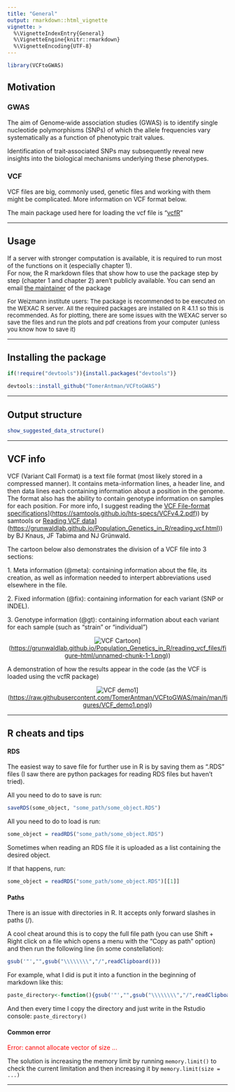 ```yaml
---
title: "General"
output: rmarkdown::html_vignette
vignette: >
  %\VignetteIndexEntry{General}
  %\VignetteEngine{knitr::rmarkdown}
  %\VignetteEncoding{UTF-8}
---
```


<!-- Website built with pkgdown::build_site()  -->

```r
library(VCFtoGWAS)
```


## Motivation {.tabset}

### GWAS

The aim of Genome‐wide association studies (GWAS) is to identify single nucleotide polymorphisms (SNPs) of which the allele frequencies vary systematically as a function of phenotypic trait values.

Identification of trait‐associated SNPs may subsequently reveal new insights into the biological mechanisms underlying these phenotypes.

### VCF

VCF files are big, commonly used, genetic files and working with them might be complicated.
More information on VCF format below.

The main package used here for loading the vcf file is "[vcfR](https://cran.r-project.org/web/packages/vcfR/vignettes/)"


------------------------------------------------------------------------

## Usage

If a server with stronger computation is available, it is required to run most of the functions on it (especially chapter 1).\
For now, the R markdown files that show how to use the package step by step (chapter 1 and chapter 2) aren't publicly available. You can send an email [the maintainer]() of the package

[For Weizmann institute users: The package is recommended to be executed on the WEXAC R server. All the required packages are installed on R 4.1.1 so this is recommended. As for plotting, there are some issues with the WEXAC server so save the files and run the plots and pdf creations from your computer (unless you know how to save it)]{style="font-size: 10pt"}

------------------------------------------------------------------------

## Installing the package

```r
if(!require("devtools")){install.packages("devtools")}

devtools::install_github("TomerAntman/VCFtoGWAS") 
```

------------------------------------------------------------------------

## Output structure

```r
show_suggested_data_structure()
```

------------------------------------------------------------------------

## VCF info

VCF (Variant Call Format) is a text file format (most likely stored in a compressed manner). It contains meta-information lines, a header line, and then data lines each containing information about a position in the genome. The format also has the ability to contain genotype information on samples for each position. For more info, I suggest reading the [VCF File-format specifications](%5Bhttps://samtools.github.io/hts-specs/VCFv4.2.pdf)](<https://samtools.github.io/hts-specs/VCFv4.2.pdf>)) by samtools or [Reading VCF data](%5Bhttps://grunwaldlab.github.io/Population_Genetics_in_R/reading_vcf.html)](<https://grunwaldlab.github.io/Population_Genetics_in_R/reading_vcf.html>)) by BJ Knaus, JF Tabima and NJ Grünwald.

The cartoon below also demonstrates the division of a VCF file into 3 sections:

1\. Meta information (\@meta): containing information about the file, its creation, as well as information needed to interpert abbreviations used elsewhere in the file.

2\. Fixed information (\@fix): containing information for each variant (SNP or INDEL).

3\. Genotype information (\@gt): containing information about each variant for each sample (such as "strain" or "individual")

<!-- Control the size of plots/images: https://bookdown.org/yihui/rmarkdown-cookbook/figure-size.html-->

<center>

![VCF Cartoon](%5Bhttps://grunwaldlab.github.io/Population_Genetics_in_R/reading_vcf_files/figure-html/unnamed-chunk-1-1.png)](<https://grunwaldlab.github.io/Population_Genetics_in_R/reading_vcf_files/figure-html/unnamed-chunk-1-1.png>))

</center>

A demonstration of how the results appear in the code (as the VCF is loaded using the vcfR package)

<center>

![VCF demo1](%5Bhttps://raw.githubusercontent.com/TomerAntman/VCFtoGWAS/main/man/figures/VCF_demo1.png)](<https://raw.githubusercontent.com/TomerAntman/VCFtoGWAS/main/man/figures/VCF_demo1.png>))

</center>

------------------------------------------------------------------------

## R cheats and tips

#### RDS

The easiest way to save file for further use in R is by saving them as ".RDS" files (I saw there are python packages for reading RDS files but haven't tried).

All you need to do to save is run:

```r

saveRDS(some_object, "some_path/some_object.RDS")
```

All you need to do to load is run:

```r

some_object = readRDS("some_path/some_object.RDS")
```

Sometimes when reading an RDS file it is uploaded as a list containing the desired object.

If that happens, run:

```r

some_object = readRDS("some_path/some_object.RDS")[[1]]
```

#### Paths

There is an issue with directories in R. It accepts only forward slashes in paths (/).

A cool cheat around this is to copy the full file path (you can use Shift + Right click on a file which opens a menu with the "Copy as path" option) and then run the following line (in some constellation):

```r
gsub('"',"",gsub("\\\\\\\\","/",readClipboard()))
```

For example, what I did is put it into a function in the beginning of markdown like this:

```r
paste_directory<-function(){gsub('"',"",gsub("\\\\\\\\","/",readClipboard()))}

```

And then every time I copy the directory and just write in the Rstudio console: `paste_directory()`

#### Common error
```{=html}
<p style="color:red">Error: cannot allocate vector of size ... </p>
```
The solution is increasing the memory limit by running `memory.limit()` to check the current limitation and then increasing it by `memory.limit(size = ...)`

------------------------------------------------------------------------
